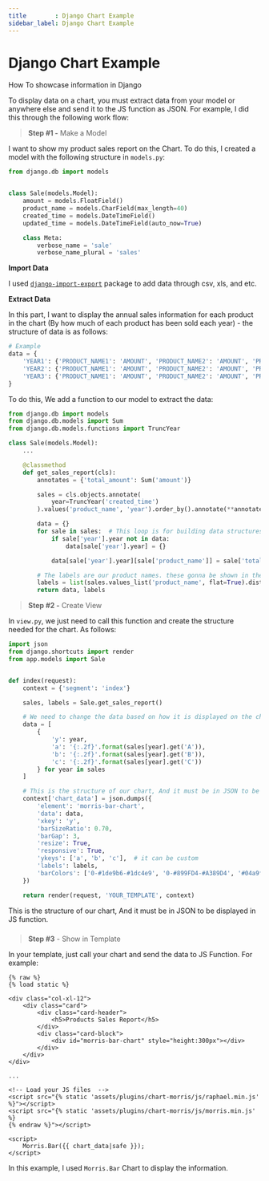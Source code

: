 ```yaml
---
title        : Django Chart Example
sidebar_label: Django Chart Example
---
```


# Django Chart Example

<SubHeading>How To showcase information in Django</SubHeading>

To display data on a chart, you must extract data from your model or anywhere else and send it to the JS function as JSON. For example, I did this through the following work flow:

> **Step #1 -** Make a Model

I want to show my product sales report on the Chart. To do this, I created a model with the following structure in `models.py`:

```python
from django.db import models


class Sale(models.Model):
    amount = models.FloatField()
    product_name = models.CharField(max_length=40)
    created_time = models.DateTimeField()
    updated_time = models.DateTimeField(auto_now=True)

    class Meta:
        verbose_name = 'sale'
        verbose_name_plural = 'sales'
```

**Import Data**

I used [`django-import-export`](https://django-import-export.readthedocs.io/en/latest/installation.html) package to add data through csv, xls, and etc.

**Extract Data**

In this part, I want to display the annual sales information for each product in the chart (By how much of each product has been sold each year) - the structure of data is as follows:

```python
# Example
data = {
    'YEAR1': {'PRODUCT_NAME1': 'AMOUNT', 'PRODUCT_NAME2': 'AMOUNT', 'PRODUCT_NAME3': 'AMOUNT'},
    'YEAR2': {'PRODUCT_NAME1': 'AMOUNT', 'PRODUCT_NAME2': 'AMOUNT', 'PRODUCT_NAME3': 'AMOUNT'},
    'YEAR3': {'PRODUCT_NAME1': 'AMOUNT', 'PRODUCT_NAME2': 'AMOUNT', 'PRODUCT_NAME3': 'AMOUNT'},
}
```

To do this, We add a function to our model to extract the data:

```python
from django.db import models
from django.db.models import Sum
from django.db.models.functions import TruncYear

class Sale(models.Model):
    ...

    @classmethod
    def get_sales_report(cls):
        annotates = {'total_amount': Sum('amount')}

        sales = cls.objects.annotate(
            year=TruncYear('created_time')
        ).values('product_name', 'year').order_by().annotate(**annotates)

        data = {}
        for sale in sales:  # This loop is for building data structures.
            if sale['year'].year not in data:
                data[sale['year'].year] = {}

            data[sale['year'].year][sale['product_name']] = sale['total_amount']

        # The labels are our product names. these gonna be shown in the chart
        labels = list(sales.values_list('product_name', flat=True).distinct())
        return data, labels
```

> **Step #2 -** Create View

In `view.py`, we just need to call this function and create the structure needed for the chart. As follows:

```python
import json
from django.shortcuts import render
from app.models import Sale


def index(request):
    context = {'segment': 'index'}

    sales, labels = Sale.get_sales_report()

    # We need to change the data based on how it is displayed on the chart.
    data = [
        {
            'y': year,
            'a': '{:.2f}'.format(sales[year].get('A')),
            'b': '{:.2f}'.format(sales[year].get('B')),
            'c': '{:.2f}'.format(sales[year].get('C'))
        } for year in sales
    ]

    # This is the structure of our chart, And it must be in JSON to be displayed in JS function.
    context['chart_data'] = json.dumps({
        'element': 'morris-bar-chart',
        'data': data,
        'xkey': 'y',
        'barSizeRatio': 0.70,
        'barGap': 3,
        'resize': True,
        'responsive': True,
        'ykeys': ['a', 'b', 'c'],  # it can be custom
        'labels': labels,
        'barColors': ['0-#1de9b6-#1dc4e9', '0-#899FD4-#A389D4', '#04a9f5']  # it can be custom
    })

    return render(request, 'YOUR_TEMPLATE', context)
```

This is the structure of our chart, And it must be in JSON to be displayed in JS function.

###

> **Step #3** - Show in Template

In your template, just call your chart and send the data to JS Function. For example:

```markup
{% raw %}
{% load static %}

<div class="col-xl-12">
    <div class="card">
        <div class="card-header">
            <h5>Products Sales Report</h5>
        </div>
        <div class="card-block">
            <div id="morris-bar-chart" style="height:300px"></div>
        </div>
    </div>
</div>

...

<!-- Load your JS files  -->
<script src="{% static 'assets/plugins/chart-morris/js/raphael.min.js' %}"></script>
<script src="{% static 'assets/plugins/chart-morris/js/morris.min.js' %}
{% endraw %}"></script>

<script>
    Morris.Bar({{ chart_data|safe }});
</script>
```

In this example, I used `Morris.Bar` Chart to display the information.

